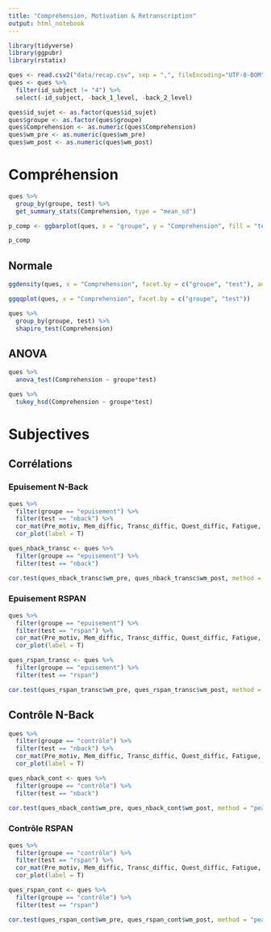 ```yaml
---
title: "Compréhension, Motivation & Retranscription"
output: html_notebook
---
```




```r
library(tidyverse)
library(ggpubr)
library(rstatix)

ques <- read.csv2("data/recap.csv", sep = ",", fileEncoding="UTF-8-BOM")
ques <- ques %>%
  filter(id_subject != "4") %>%
  select(-id_subject, -back_1_level, -back_2_level)

ques$id_sujet <- as.factor(ques$id_sujet)
ques$groupe <- as.factor(ques$groupe)
ques$Comprehension <- as.numeric(ques$Comprehension)
ques$wm_pre <- as.numeric(ques$wm_pre)
ques$wm_post <- as.numeric(ques$wm_post)

```

# Compréhension

```r
ques %>%
  group_by(groupe, test) %>%
  get_summary_stats(Comprehension, type = "mean_sd")
```


```r
p_comp <- ggbarplot(ques, x = "groupe", y = "Comprehension", fill = "test", add = "mean_sd", position = position_dodge(0.8))

p_comp
```
## Normale

```r

ggdensity(ques, x = "Comprehension", facet.by = c("groupe", "test"), add = "mean")

```

```r

ggqqplot(ques, x = "Comprehension", facet.by = c("groupe", "test"))

```

```r
ques %>%
  group_by(groupe, test) %>%
  shapiro_test(Comprehension)
```

## ANOVA


```r
ques %>%
  anova_test(Comprehension ~ groupe*test)
```

```r
ques %>%
  tukey_hsd(Comprehension ~ groupe*test)
```


# Subjectives

## Corrélations

### Epuisement N-Back

```r
ques %>%
  filter(groupe == "epuisement") %>%
  filter(test == "nback") %>%
  cor_mat(Pre_motiv, Mem_diffic, Transc_diffic, Quest_diffic, Fatigue, Recommencer, Comprehension, wm_pre, wm_post, erreurs, reformulation, non_transc) %>%
  cor_plot(label = T)
```


```r
ques_nback_transc <- ques %>%
  filter(groupe == "epuisement") %>%
  filter(test == "nback")

cor.test(ques_nback_transc$wm_pre, ques_nback_transc$wm_post, method = "pearson")

```

### Epuisement RSPAN

```r
ques %>%
  filter(groupe == "epuisement") %>%
  filter(test == "rspan") %>%
  cor_mat(Pre_motiv, Mem_diffic, Transc_diffic, Quest_diffic, Fatigue, Recommencer, Comprehension, wm_pre, wm_post, erreurs, reformulation, non_transc) %>%
  cor_plot(label = T)
```

```r
ques_rspan_transc <- ques %>%
  filter(groupe == "epuisement") %>%
  filter(test == "rspan")

cor.test(ques_rspan_transc$wm_pre, ques_rspan_transc$wm_post, method = "pearson")
```


## Contrôle N-Back




```r
ques %>%
  filter(groupe == "contrôle") %>%
  filter(test == "nback") %>%
  cor_mat(Pre_motiv, Mem_diffic, Transc_diffic, Quest_diffic, Fatigue, Recommencer, Comprehension, wm_pre, wm_post) %>%
  cor_plot(label = T)
```

```r
ques_nback_cont <- ques %>%
  filter(groupe == "contrôle") %>%
  filter(test == "nback")

cor.test(ques_nback_cont$wm_pre, ques_nback_cont$wm_post, method = "pearson")

```

### Contrôle RSPAN

```r
ques %>%
  filter(groupe == "contrôle") %>%
  filter(test == "rspan") %>%
  cor_mat(Pre_motiv, Mem_diffic, Transc_diffic, Quest_diffic, Fatigue, Recommencer, Comprehension, wm_pre, wm_post) %>%
  cor_plot(label = T)
```

```r
ques_rspan_cont <- ques %>%
  filter(groupe == "contrôle") %>%
  filter(test == "rspan")

cor.test(ques_rspan_cont$wm_pre, ques_rspan_cont$wm_post, method = "pearson")
```










